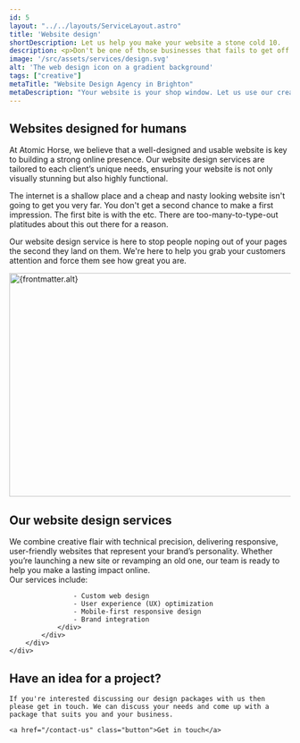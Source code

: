 ```yaml
---
id: 5
layout: "../../layouts/ServiceLayout.astro"
title: 'Website design'
shortDescription: Let us help you make your website a stone cold 10.
description: <p>Don't be one of those businesses that fails to get off the ground due to poor design. You can't judge a book by it's cover but a website isn't a book and you can (and should) absolutely judge it based on how it looks.</p><p>Our affordable design service will help separate your website from the sea of visual garbage floating around out there.</p>
image: '/src/assets/services/design.svg'
alt: 'The web design icon on a gradient background'
tags: ["creative"]
metaTitle: "Website Design Agency in Brighton"
metaDescription: "Your website is your shop window. Let us use our creative flair and technical knowledge to create a website that stands out, incorporates your brand, works best for you and your customers, is mobile-first and technically ace. "
---
```



<section class="strip text-center w-clamp-xl intro-section">
<h2 class="text-5 fw-normal mb-2">
    Websites designed for humans
</h2>

<p class="text-1">At Atomic Horse, we believe that a well-designed and usable website is key to building a strong online presence. Our website design services are tailored to each client’s unique needs, ensuring your website is not only visually stunning but also highly functional.</p>
</section>
<Strip theme="MID">
    <div class="wrapper">
        <div class="strip-inner">
            <div class="grid">
                <div class="contents">
                    <p class="text-1 fw-medium">The internet is a shallow place and a cheap and nasty looking website isn't going to get you very far. You don't get a second chance to make a first impression. The first bite is with the etc. There are too-many-to-type-out platitudes about this out there for a reason.</p>
                    <p class="text-0">Our website design service is here to stop people noping out of your pages the second they land on them. We're here to help you grab your customers attention and force them see how great you are.</p>
                </div>
                <div class="image">
                    <div class="card-fancy-image">
                        <Image src={frontmatter.image} alt={frontmatter.alt} loading="lazy" width="800" height="400" class="card-image" />
                    </div>	
                </div>
            </div>
        </div>
    </div>
</Strip>
<Strip theme="DARK">
    <div class="wrapper">
        <div class="strip-inner">
            <h2 class="heading">
                Our website design services
            </h2>
            <div class="content-grid">
                <div class="contents">                    
                    We combine creative flair with technical precision, delivering responsive, user-friendly websites that represent your brand’s personality. Whether you’re launching a new site or revamping an old one, our team is ready to help you make a lasting impact online.
                </div>
                <div class="contents">
                    Our services include:

                    - Custom web design
                    - User experience (UX) optimization
                    - Mobile-first responsive design
                    - Brand integration
                </div>
            </div>
        </div>
    </div>
</Strip>

<GradientContentStrip horse="LOOKING">
    <h2 class="heading">
        Have an idea for a project?
    </h2>

    If you're interested discussing our design packages with us then please get in touch. We can discuss your needs and come up with a package that suits you and your business.

    <a href="/contact-us" class="button">Get in touch</a>
</GradientContentStrip>
